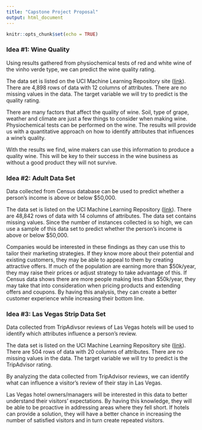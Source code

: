 ```yaml
---
title: "Capstone Project Proposal"
output: html_document
---
```


```r
knitr::opts_chunk$set(echo = TRUE)
```

### Idea #1: Wine Quality
Using results gathered from physiochemical tests of red and white wine of the vinho verde type, we can predict the wine quality rating. 

The data set is listed on the UCI Machine Learning Repository site ([link](https://archive.ics.uci.edu/ml/datasets/wine+quality)). There are 4,898 rows of data with 12 columns of attributes. There are no missing values in the data. The target variable we will try to predict is the quality rating. 

There are many factors that affect the quality of wine. Soil, type of grape, weather and climate are just a few things to consider when making wine. Physiochemical tests can be performed on the wine. The results will provide us with a quantitative approach on how to identify attributes that influences a wine’s quality.

With the results we find, wine makers can use this information to produce a quality wine. This will be key to their success in the wine business as without a good product they will not survive. 

### Idea #2: Adult Data Set
Data collected from Census database can be used to predict whether a person’s income is above or below $50,000.

The data set is listed on the UCI Machine Learning Repository ([link](https://archive.ics.uci.edu/ml/datasets/census+income)). There are 48,842 rows of data with 14 columns of attributes. The data set contains missing values. Since the number of instances collected is so high, we can use a sample of this data set to predict whether the person’s income is above or below $50,000.

Companies would be interested in these findings as they can use this to tailor their marketing strategies. If they know more about their potential and existing customers, they may be able to appeal to them by creating attractive offers. If much of the population are earning more than $50k/year, they may raise their prices or adjust strategy to take advantage of this. If Census data shows there are more people making less than $50k/year, they may take that into consideration when pricing products and extending offers and coupons. By having this analysis, they can create a better customer experience while increasing their bottom line.

### Idea #3: Las Vegas Strip Data Set
Data collected from TripAdivsor reviews of Las Vegas hotels will be used to identify which attributes influence a person’s review.

The data set is listed on the UCI Machine Learning Repository site ([link](https://archive.ics.uci.edu/ml/datasets/Las+Vegas+Strip)). There are 504 rows of data with 20 columns of attributes. There are no missing values in the data. The target variable we will try to predict is the TripAdvisor rating.

By analyzing the data collected from TripAdvisor reviews, we can identify what can influence a visitor’s review of their stay in Las Vegas. 

Las Vegas hotel owners/managers will be interested in this data to better understand their visitors’ expectations. By having this knowledge, they will be able to be proactive in addressing areas where they fell short. If hotels can provide a solution, they will have a better chance in increasing the number of satisfied visitors and in turn create repeated visitors.
